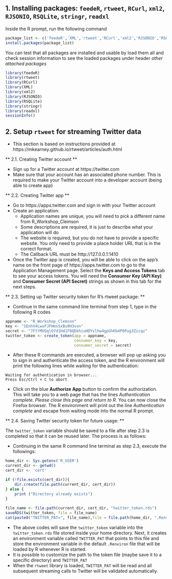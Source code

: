 
## 1. Installing packages: `feedeR`, `rtweet`, `RCurl`, `xml2`, `RJSONIO`, `RSQLite`, `stringr`, `readxl`

Inside the R prompt, run the following command

```r
package_list <- c('feedeR','XML','rtweet','RCurl','xml2','RJSONIO','RSQLite','stringr','readxl')
install.packages(package_list)
```

You can test that all packages are installed and usable by load them all and check session information to see the loaded packages under header *other attached packages*


```r
library(feedeR)
library(rtweet)
library(RCurl)
library(XML)
library(xml2)
library(RJSONIO)
library(RSQLite)
library(stringr)
library(readxl)
sessionInfo()
```

## 2. Setup `rtweet` for streaming Twitter data

- This section is based on instructions provided at https://mkearney.github.io/rtweet/articles/auth.html

** 2.1. Creating Twitter account **

- Sign up for a Twitter account at https://twitter.com
- Make sure that your account has an associated phone number. This is required to make your Twitter account into a developer account (being able to create app)

** 2.2. Creating Twitter app **

- Go to https://apps.twitter.com and sign in with your Twitter account
- Create an application:
  - Application names are unique, you will need to pick a different name from R_Workshop_Clemson
  - Some descriptions are required, it is just to describe what your application will do
  - The website is required, but you do not have to provide a specific website. You only need to provide a place holder URL that is in the correct format. 
  - The Callback URL must be http://127.0.0.1:1410
- Once the Twitter app is created, you will be able to click on the app's name on the front page of https://apps.twitter.com to go to the Application Management page. Select the **Keys and Access Tokens** tab to see your access tokens. You will need the **Consumer Key (API Key)** and **Consumer Secret (API Secret)** strings as shown in this tab for the next steps. 

** 2.3. Setting up Twitter security token for R's rtweet package: **

- Continue in the same command line terminal from step 1, type in the following R codes

```r
appname <- "R_Workshop_Clemson"
key <- "1EnhV4LwxFJFHms5xBu9H3vvn"
secret <- "7FtYMVQqlO7d1Hd1F8QDkhiuHDYvlhw4gpGhKb4P6Pug3Zicqz"
twitter_token <- create_token(app = appname,
                              consumer_key = key,
                              consumer_secret = secret)
```

- After these R commands are executed, a browser will pop up asking you to sign in and authenticate the access token, and the R environment will print the following lines while waiting for the authentication:

```
Waiting for authentication in browser...
Press Esc/Ctrl + C to abort
```

- Click on the blue **Authorize App** button to confirm the authorization. This will take you to a web page that has the lines *Authentication complete. Please close this page and return to R*. You can now close the Firefox browser. The R environment will print out the line *Authentication complete* and escape from waiting mode into the normal R prompt. 

** 2.4. Saving Twitter security token for future usage: **

The `twitter_token` variable should be saved to a file after step 2.3 is completed so that it can be reused later. The process is as follows:

- Continuing in the same R command line terminal as step 2.3, execute the followings:

```r
home_dir <- Sys.getenv('R_USER')
current_dir <- getwd()
cert_dir <- 'cert'

if (!file.exists(cert_dir)){
    dir.create(file.path(current_dir, cert_dir))
} else {
    print ("Directory already exists")
}
  
file_name <- file.path(current_dir, cert_dir, "twitter_token.rds")
saveRDS(twitter_token, file = file_name)
cat(paste0("TWITTER_PAT=", file_name),file = file.path(home_dir, ".Renviron"),append = TRUE)
```

- The above codes will save the `twitter_token` variable into the `twitter_token.rds` file stored inside your home directory. Next, it creates an environment variable called `TWITTER_PAT` that points to this file and store the environment variable in the default `.Renviron` file that will be loaded by R whenever R is started. 
- It is possible to customize the path to the token file (maybe save it to a specific directory) and `TWITTER_PAT`
- When the `rtweet` library is loaded, `TWITTER_PAT` will be read and all subsequent streaming calls to Twitter will be validated automatically. 
